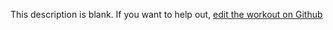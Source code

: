 
  This description is blank. If you want to help out, [edit the workout on Github](https://www.github.com/LiftArcade/exercises/blob/main/exercises/ez-bar-incline-triceps-extension-description.mdx)